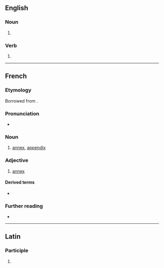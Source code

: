 {{also|annexé}}
==English==

===Noun===
{{en-noun}}

# {{alternative spelling of|en|annex}}

===Verb===
{{en-verb}}

# {{alternative spelling of|en|annex}}

----

==French==

===Etymology===
Borrowed from {{etyl|la|fr}} {{m|la|annexus}}.

===Pronunciation===
* {{fr-IPA}}

===Noun===
{{fr-noun|f}}

# [[annex]], [[appendix]]

===Adjective===
{{fr-adj}}

# [[annex]] {{qualifier|attributive}}

====Derived terms====
* {{l|fr|annexer}}

===Further reading===
* {{R:TLFi}}

----

==Latin==

===Participle===
{{la-part-form|annexe}}

# {{inflection of|la|annexus||voc|m|s}}